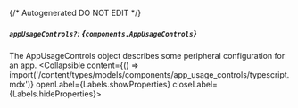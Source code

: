 {/* Autogenerated DO NOT EDIT  */}

##### `appUsageControls?`: *{`components.AppUsageControls`}*
The AppUsageControls object describes some peripheral configuration for an app.
<Collapsible content={() => import('/content/types/models/components/app_usage_controls/typescript.mdx')} openLabel={Labels.showProperties} closeLabel={Labels.hideProperties}>
</Collapsible>


